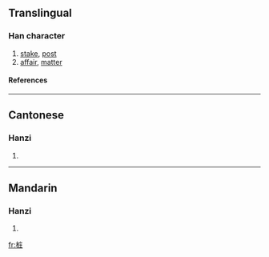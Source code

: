 {{see|樁}}

==Translingual==
===Han character===
{{Han char|rn=75|rad=木|as=06|sn=10|four=|canj=木戈土 (DIG)}}
# [[stake]], [[post]]
# [[affair]], [[matter]]
====References====
{{Han ref|kx=0526.211|hdz=21205.060|uh=6869|ud=26729}}

----
==Cantonese==
===Hanzi===
{{yue-hanzi|jyut=|y=jong1}}
# {{defn|Cantonese}}

----
==Mandarin==
===Hanzi===
{{cmn-hanzi|tra=樁|pin=[[zhuāng]] (zhuang1)|wg=chuang<sup>1</sup>}}
# {{defn|Mandarin}}

[[fr:桩]]